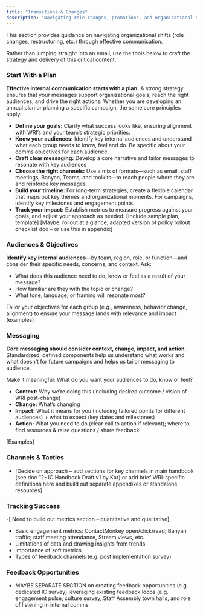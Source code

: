 ```yaml
---
title: "Transitions & Changes"
description: "Navigating role changes, promotions, and organizational shifts through effective communication."
---
```


This section provides guidance on navigating organizational shifts (role changes, restructuring, etc.) through effective communication.

Rather than jumping straight into an email, use the tools below to craft the strategy and delivery of this critical content.

### Start With a Plan

**Effective internal communication starts with a plan.** A strong strategy ensures that your messages support organizational goals, reach the right audiences, and drive the right actions. Whether you are developing an annual plan or planning a specific campaign, the same core principles apply:
- **Define your goals:** Clarify what success looks like, ensuring alignment with WRI’s and your team’s strategic priorities. 
- **Know your audiences:** Identify key internal audiences and understand what each group needs to know, feel and do. Be specific about your comms objectives for each audience.
- **Craft clear messaging:** Develop a core narrative and tailor messages to resonate with key audiences
- **Choose the right channels:** Use a mix of formats—such as email, staff meetings, Banyan, Teams, and toolkits—to reach people where they are and reinforce key messages.
- **Build your timeline:** For long-term strategies, create a flexible calendar that maps out key themes and organizational moments. For campaigns, identify key milestones and engagement points.
- **Track your impact:** Establish metrics to measure progress against your goals, and adjust your approach as needed.
[Include sample plan, template] 
[Maybe: rollout at a glance, adapted version of policy rollout checklist doc – or use this in appendix] 

### Audiences & Objectives
**Identify key internal audiences**—by team, region, role, or function—and consider their specific needs, concerns, and context. Ask:
- What does this audience need to do, know or feel as a result of your message?
- How familiar are they with the topic or change?
- What tone, language, or framing will resonate most?

Tailor your objectives for each group (e.g., awareness, behavior change, alignment) to ensure your message lands with relevance and impact (examples)

### Messaging
**Core messaging should consider context, change, impact, and action.** Standardized, defined components help us understand what works and what doesn't for future campaigns and helps us tailor messaging to audience.

Make it meaningful: What do you want your audiences to do, know or feel?
- **Context:** Why we’re doing this (including desired outcome / vision of WRI post-change) 
- **Change:** What’s changing 
- **Impact:** What it means for you (including tailored points for different audiences) + what to expect (key dates and milestones)  
- **Action:** What you need to do (clear call to action if relevant); where to find resources & raise questions / share feedback  

[Examples]

### Channels & Tactics
- [Decide on approach – add sections for key channels in main handbook (see doc “2- IC Handbook Draft v1 by Kar) or add brief WRI-specific definitions here and build out separate appendixes or standalone resources] 

### Tracking Success
-[ Need to build out metrics section – quantitative and qualitative]
- Basic engagement metrics: ContactMonkey open/click/read; Banyan traffic; staff meeting attendance, Stream views, etc. 
- Limitations of data and drawing insights from trends
- Importance of soft metrics
- Types of feedback channels (e.g. post implementation survey)

### Feedback Opportunities
- MAYBE SEPARATE SECTION on creating feedback opportunities (e.g. dedicated IC survey) leveraging existing feedback loops (e.g. engagement pulse, culture survey, Staff Assembly town halls, and role of listening in internal comms
